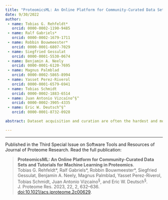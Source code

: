 ```yaml
---
title: "ProteomicsML: An Online Platform for Community-Curated Data Sets and Tutorials for Machine Learning in Proteomics"
date: 9/30/2022
author:
 - name: Tobias G. Rehfeldt*
   orcid: 0000-0002-1190-9485
 - name: Ralf Gabriels*
   orcid: 0000-0002-1679-1711
 - name: Robbin Bouwmeester*
   orcid: 0000-0001-6807-7029
 - name: Siegfried Gessulat
   orcid: 0000-0001-5530-0674
 - name: Benjamin A. Neely
   orcid: 0000-0001-6120-7695
 - name: Magnus Palmblad
   orcid: 0000-0002-5865-8994
 - name: Yasset Perez-Riverol
   orcid: 0000-0001-6579-6941
 - name: Tobias Schmidt
   orcid: 0000-0002-1883-6514
 - name: Juan Antonio Vizcaíno^§^
   orcid: 0000-0002-3905-4335
 - name: Eric W. Deutsch^§^
   orcid: 0000-0001-8732-0928

abstract: Dataset acquisition and curation are often the hardest and most time-consuming parts of a machine learning endeavor. This is especially true for proteomics-based LC-IM-MS datasets, due to the high-throughput data structure with high levels of noise and complexity between raw and machine learning-ready formats. While predictive proteomics is a field on the rise, when predicting peptide behavior in LC-IM-MS setups, each lab often uses unique and complex data processing pipelines in order to maximize performance, at the cost of accessibility and reproducibility. For this reason we introduce ProteomicsML, an online resource for proteomics-based datasets and tutorials across most of the currently explored physico-chemical peptide properties. This community-driven resource makes it simple to access data in easy-to-process formats, and contains easy-to-follow tutorials that allow new users to interact with even the most advanced algorithms in the field. ProteomicsML provides datasets that are useful for comparing state-of-the-art (SOTA) machine learning algorithms, as well as providing introductory material for teachers and newcomers to the field alike. The platform is freely available on [proteomicsml.org](https://www.proteomicsml.org/) and we welcome the entire proteomics community to contribute to the project at [github.com/proteomicsml](https://github.com/proteomicsml/).

---
```


---

Published in the Third Special Issue on Software Tools and Resources of Journal of Proteome Research. Read the full publication:

>**ProteomicsML: An Online Platform for Community-Curated Data Sets and Tutorials for Machine Learning in Proteomics**.<br>
>Tobias G. Rehfeldt\*, Ralf Gabriels\*, Robbin Bouwmeester\*, Siegfried Gessulat, Benjamin A. Neely, Magnus Palmblad, Yasset Perez-Riverol, Tobias Schmidt, Juan Antonio Vizcaı́no^§^, and Eric W. Deutsch^§^.<br>
>J. Proteome Res. 2023, 22, 2, 632–636. [doi:10.1021/acs.jproteome.2c00629](https://doi.org/10.1021/acs.jproteome.2c00629).
